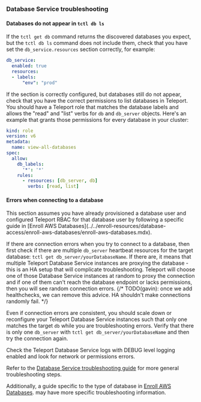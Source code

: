 ### Database Service troubleshooting

#### Databases do not appear in `tctl db ls`

If the `tctl get db` command returns the discovered databases you expect, but
the `tctl db ls` command does not include them, check that you have set the 
`db_service.resources` section correctly, for example:

```yaml
db_service:
  enabled: true
  resources:
  - labels:
      "env": "prod"
```

If the section is correctly configured, but databases still do not appear,
check that you have the correct permissions to list databases in Teleport.
You should have a Teleport role that matches the database labels and allows
the "read" and "list" verbs for `db` and `db_server` objects.
Here's an example that grants those permissions for every database in your
cluster:

```yaml
kind: role
version: v6
metadata:
  name: view-all-databases
spec:
  allow:
    db_labels:
      '*': '*'
    rules:
      - resources: [db_server, db]
        verbs: [read, list]
```

#### Errors when connecting to a database

<Admonition type="note">
This section assumes you have already provisioned a database user and configured
Teleport RBAC for that database user by following a specific guide in 
[Enroll AWS Databases](../../enroll-resources/database-access/enroll-aws-databases/enroll-aws-databases.mdx).
</Admonition>

If there are connection errors when you try to connect to a database, then
first check if there are multiple `db_server` heartbeat resources for the target
database: `tctl get db_server/yourDatabaseName`.
If there are, it means that multiple Teleport Database Service instances are
proxying the database - this is an HA setup that will complicate
troubleshooting.
Teleport will choose one of those Database Service instances at random to proxy
the connection and if one of them can't reach the database endpoint or lacks 
permissions, then you will see random connection errors.
{/* TODO(gavin): once we add healthchecks, we can remove this advice. HA shouldn't make connections randomly fail. */}

Even if connection errors are consistent, you should scale down or reconfigure
your Teleport Database Service instances such that only one matches the target `db`
while you are troubleshooting errors.
Verify that there is only one `db_server` with `tctl get db_server/yourDatabaseName`
and then try the connection again.

Check the Teleport Database Service logs with DEBUG level logging enabled and
look for network or permissions errors.

Refer to the [Database Service troubleshooting
guide](../../enroll-resources/database-access/troubleshooting.mdx) for more
general troubleshooting steps.

Additionally, a guide specific to the type of database in
[Enroll AWS Databases](../../enroll-resources/database-access/enroll-aws-databases/enroll-aws-databases.mdx).
may have more specific troubleshooting information.
